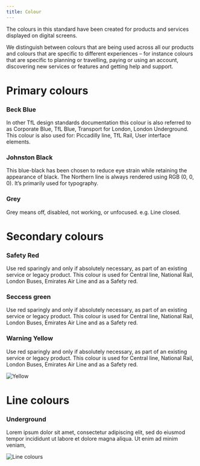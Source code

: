 ```yaml
---
title: Colour
---
```


<PageDescription>

The colours in this standard have been created for products and
services displayed on digital screens.

We distinguish between colours that are being used across all our products and colours that are specific to different experiences – for instance colours that are specific to planning or travelling, paying or using an account, discovering new services or features and getting help and support.

</PageDescription>

# Primary colours

### Beck Blue

In other TfL design standards documentation this colour is also referred to as Corporate Blue,
TfL Blue, Transport for London, London Underground. This colour is also used for: Piccadilly line, TfL Rail, User interface elements.

<Row className="image-card-group">
  <Column colMd={12} colLg={12} noGutterSm>
    <ImageCard
      title="Beck Blue"
      subTitle="HEX - #0019AB"
      aspectRatio="2:1"
      backgroundColor="beckBlue"
      >

  </ImageCard>
  </Column>
</Row>

### Johnston Black

This blue-black has been chosen to reduce eye strain while retaining the appearance of black.
The Northern line is always rendered using RGB (0, 0, 0). It’s primarily used for typography.

<Row className="image-card-group">
  <Column colMd={12} colLg={12} noGutterSm>
    <ImageCard
      title="Johnston Black"
      subTitle="HEX - #03071C"
      aspectRatio="2:1"
      backgroundColor="johnstonBlack"
      >
  
  </ImageCard>
  </Column>
</Row>

<!-- ### Black and white

Primarily used for mapping pictograms, UI icons and the Northern Line. We build from white in nearly all digital experiences.

![Black and white](/images/BeckBlue.png) -->

### Grey

Grey means off, disabled, not working, or unfocused. e.g. Line closed.

<Row className="image-card-group">
  <Column colMd={12} colLg={12} noGutterSm>
    <ImageCard
      title="Grey 90"
      subTitle="HEX - #637282"
      aspectRatio="15"
      backgroundColor="grey90"
      >

  </ImageCard>
  </Column>
   <Column colMd={4} colLg={2} noGutterSm>
    <ImageCard
      title="Grey 70"
      subTitle="HEX - #86909E"
      aspectRatio="4:3"
      backgroundColor="grey70"
      >

  </ImageCard>
  </Column>
     <Column colMd={4} colLg={2} noGutterSm>
    <ImageCard
      title="Grey 50"
      subTitle="HEX - #C1C8D2"
      aspectRatio="4:3"
      titleColor="dark"
      subTitleColor="dark"
      backgroundColor="grey50"
      >

  </ImageCard>
  </Column>
     <Column colMd={4} colLg={2} noGutterSm>
    <ImageCard
      title="Grey 30"
      subTitle="HEX - #E1E4E8"
      aspectRatio="4:3"
      titleColor="dark"
      subTitleColor="dark"
      backgroundColor="grey30"
      >

  </ImageCard>
  </Column>
  <Column colMd={4} colLg={2} noGutterSm>
    <ImageCard
      title="Grey 20"
      subTitle="HEX - #F2F4F5"
      aspectRatio="4:3"
      titleColor="dark"
      subTitleColor="dark"
      backgroundColor="grey20"
      >

  </ImageCard>
  </Column>
  <Column colMd={4} colLg={2} noGutterSm>
    <ImageCard
      title="Grey 10"
      subTitle="HEX - #F7F9FA"
      aspectRatio="4:3"      
      titleColor="dark"
      subTitleColor="dark"
      backgroundColor="grey10"
      >

  </ImageCard>
  </Column>

</Row>


# Secondary colours

### Safety Red

Use red sparingly and only if absolutely necessary, as part of an existing service or legacy product. This colour is used for Central line, National Rail, London Buses, Emirates Air Line and as a
Safety red.

<Row>
    <Column colMd={12} colLg={12} noGutterSm>
    <ImageCard
      title="Safety red"
      subTitle="HEX - #DC241F"   
      titleColor="light"
      subTitleColor="light"
      backgroundColor="safetyRed"
      aspectRatio="15"
      >

  </ImageCard>
  </Column>
    <Column colMd={12} colLg={12} noGutterSm>
    <ImageCard
      title="Safety red (light)"
      subTitle="HEX - #FBE9E8"  
      titleColor="dark"
      subTitleColor="dark"
      backgroundColor="safetyRedLight"
      aspectRatio="15"
      >

  </ImageCard>
  </Column>
</Row>


### Seccess green

Use red sparingly and only if absolutely necessary, as part of an existing service or legacy product. This colour is used for Central line, National Rail, London Buses, Emirates Air Line and as a
Safety red.

<Row>
    <Column colMd={12} colLg={12} noGutterSm>
    <ImageCard
      title="Success Green"
      subTitle="HEX - #00A95D"   
      titleColor="light"
      subTitleColor="light"
      backgroundColor="successGreen"
      aspectRatio="15"
      >

  </ImageCard>
  </Column>
    <Column colMd={12} colLg={12} noGutterSm>
    <ImageCard
      title="Success green (light)"
      subTitle="HEX - #FBE9E8"  
      titleColor="dark"
      subTitleColor="dark"
      backgroundColor="successGreenLight"
      aspectRatio="15"
      >

  </ImageCard>
  </Column>
</Row>

### Warning Yellow

Use red sparingly and only if absolutely necessary, as part of an existing service or legacy product. This colour is used for Central line, National Rail, London Buses, Emirates Air Line and as a
Safety red.

![Yellow](/images/Yellow.png)

# Line colours

### Underground

Lorem ipsum dolor sit amet, consectetur adipiscing elit, sed do eiusmod tempor incididunt ut
labore et dolore magna aliqua. Ut enim ad minim veniam,

![Line colours](/images/Lines.png)